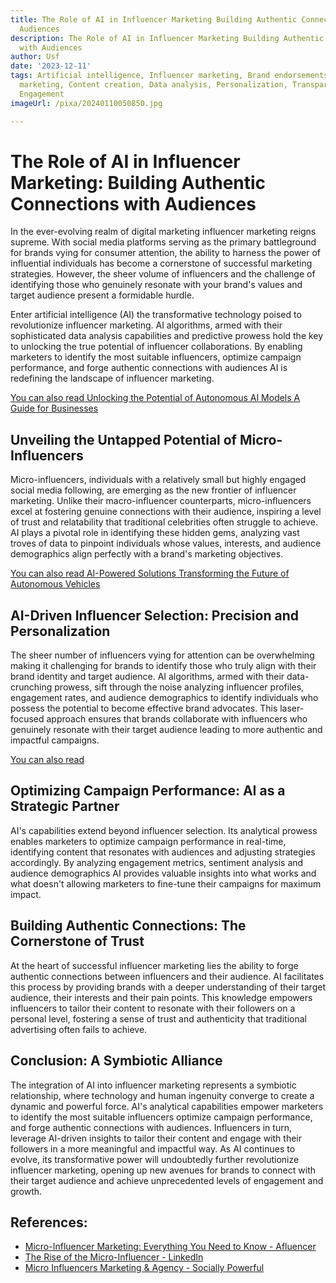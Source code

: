 ```yaml
---
title: The Role of AI in Influencer Marketing Building Authentic Connections with
  Audiences
description: The Role of AI in Influencer Marketing Building Authentic Connections
  with Audiences
author: Usf
date: '2023-12-11'
tags: Artificial intelligence, Influencer marketing, Brand endorsements, Social media
  marketing, Content creation, Data analysis, Personalization, Transparency, Authenticity,
  Engagement
imageUrl: /pixa/20240110050850.jpg

---
```

# The Role of AI  in Influencer Marketing: Building Authentic Connections with  Audiences

In the ever-evolving realm of digital marketing influencer marketing reigns  supreme. With social media platforms serving as the  primary  battleground for  brands vying for consumer attention, the ability to harness the power of influential individuals has become a cornerstone of successful marketing strategies.  However,  the sheer volume of influencers and the challenge of identifying those who genuinely  resonate  with your brand's values and target audience present a formidable hurdle.

Enter  artificial intelligence (AI) the transformative technology poised to revolutionize influencer marketing.  AI algorithms, armed  with their sophisticated data analysis capabilities and predictive  prowess hold the key to unlocking the true potential of influencer collaborations. By enabling marketers to identify the most suitable influencers, optimize campaign performance, and forge authentic connections with audiences AI is redefining the landscape of influencer marketing.

[You can also read Unlocking the Potential of Autonomous  AI Models A Guide for Businesses](Unlocking%20the%20Potential%20of%20Autonomous%20AI%20Models%20A%20Guide%20for%20Businesses)


## Unveiling the Untapped Potential of Micro-Influencers

Micro-influencers, individuals with  a relatively small but highly engaged social media following, are emerging as the new  frontier of influencer marketing. Unlike their macro-influencer counterparts, micro-influencers excel at fostering genuine connections with their audience,  inspiring  a level of trust and relatability that traditional celebrities often struggle to achieve. AI plays a pivotal role in  identifying  these hidden  gems, analyzing vast troves of data  to  pinpoint individuals whose  values, interests, and audience demographics align perfectly with  a brand's marketing objectives.

[You can also read AI-Powered Solutions Transforming  the Future of Autonomous Vehicles](AI-Powered%20Solutions%20Transforming%20the%20Future%20of%20Autonomous%20Vehicles)


##  AI-Driven Influencer Selection: Precision and Personalization

The sheer number of influencers  vying for  attention can be  overwhelming making  it challenging for brands  to identify those who truly align with their brand identity and target audience. AI algorithms, armed  with their data-crunching prowess, sift through the  noise analyzing influencer profiles, engagement rates, and audience demographics to identify  individuals who possess the potential to become effective brand advocates. This laser-focused approach ensures that brands  collaborate with influencers who genuinely resonate with their target audience leading to more  authentic and  impactful campaigns.

[You can also read ]()


## Optimizing Campaign Performance: AI  as a Strategic Partner

AI's capabilities extend beyond influencer selection. Its analytical prowess enables  marketers to optimize  campaign performance in real-time, identifying content that resonates with audiences and adjusting strategies accordingly. By analyzing engagement metrics, sentiment analysis and audience demographics AI provides  valuable insights  into what works and what doesn't  allowing marketers to fine-tune their campaigns for maximum impact.

## Building Authentic Connections: The Cornerstone of Trust

At the heart  of successful influencer marketing lies the ability to forge authentic connections between influencers and their audience. AI facilitates this process by  providing brands  with a deeper understanding of their target audience, their interests and their pain points. This knowledge empowers influencers to tailor their content  to resonate with their followers on a personal level, fostering a sense of trust and authenticity that  traditional advertising often fails to achieve.

## Conclusion:  A Symbiotic Alliance

The integration of AI into influencer marketing represents a symbiotic relationship, where  technology and human ingenuity converge to create a dynamic and  powerful force. AI's analytical capabilities empower marketers to identify  the most suitable influencers optimize campaign performance, and forge authentic  connections with audiences. Influencers in turn, leverage AI-driven insights to tailor their content  and engage with their followers in a more meaningful and impactful way. As AI continues to  evolve, its transformative power will undoubtedly further revolutionize  influencer marketing, opening up new avenues for brands to connect with their target audience and achieve unprecedented levels of engagement and growth.

## References:
- [Micro-Influencer Marketing: Everything You Need to Know - Afluencer](https://afluencer.com/micro-influencer-marketing/)
- [The Rise of the Micro-Influencer - LinkedIn](https://www.linkedin.com/pulse/rise-micro-influencer-jeff-meade)
- [Micro Influencers Marketing & Agency - Socially Powerful](https://sociallypowerful.com/topics/micro-influencers)
